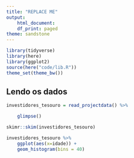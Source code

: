 ```yaml
---
title: "REPLACE ME"
output:
    html_document:
    df_print: paged
theme: sandstone
---
```


```r
library(tidyverse)
library(here)
library(ggplot2)
source(here("code/lib.R"))
theme_set(theme_bw())
```

## Lendo os dados

```r
investidores_tesouro = read_projectdata() %>% 

    glimpse()
```
```r
skimr::skim(investidores_tesouro)
```

```r
investidores_tesouro %>%
    ggplot(aes(x=idade)) +
    geom_histogram(bins = 40)
```


